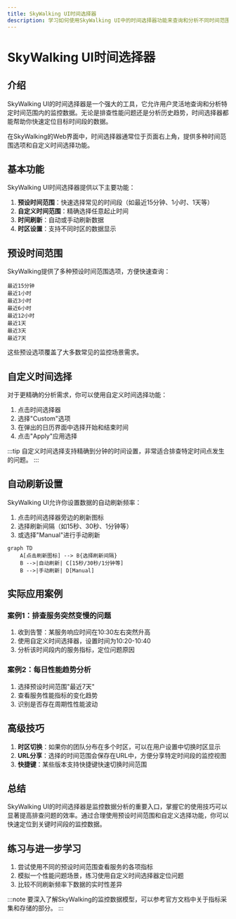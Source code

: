 ```yaml
---
title: SkyWalking UI时间选择器
description: 学习如何使用SkyWalking UI中的时间选择器功能来查询和分析不同时间范围内的监控数据。
---
```


# SkyWalking UI时间选择器

## 介绍

SkyWalking UI的时间选择器是一个强大的工具，它允许用户灵活地查询和分析特定时间范围内的监控数据。无论是排查性能问题还是分析历史趋势，时间选择器都能帮助你快速定位目标时间段的数据。

在SkyWalking的Web界面中，时间选择器通常位于页面右上角，提供多种时间范围选项和自定义时间选择功能。

## 基本功能

SkyWalking UI时间选择器提供以下主要功能：

1. **预设时间范围**：快速选择常见的时间段（如最近15分钟、1小时、1天等）
2. **自定义时间范围**：精确选择任意起止时间
3. **时间刷新**：自动或手动刷新数据
4. **时区设置**：支持不同时区的数据显示

## 预设时间范围

SkyWalking提供了多种预设时间范围选项，方便快速查询：

```
最近15分钟
最近1小时
最近3小时
最近6小时
最近12小时
最近1天
最近3天
最近7天
```

这些预设选项覆盖了大多数常见的监控场景需求。

## 自定义时间选择

对于更精确的分析需求，你可以使用自定义时间选择功能：

1. 点击时间选择器
2. 选择"Custom"选项
3. 在弹出的日历界面中选择开始和结束时间
4. 点击"Apply"应用选择

:::tip
自定义时间选择支持精确到分钟的时间设置，非常适合排查特定时间点发生的问题。
:::

## 自动刷新设置

SkyWalking UI允许你设置数据的自动刷新频率：

1. 点击时间选择器旁边的刷新图标
2. 选择刷新间隔（如15秒、30秒、1分钟等）
3. 或选择"Manual"进行手动刷新

```mermaid
graph TD
    A[点击刷新图标] --> B{选择刷新间隔}
    B -->|自动刷新| C[15秒/30秒/1分钟等]
    B -->|手动刷新| D[Manual]
```

## 实际应用案例

### 案例1：排查服务突然变慢的问题

1. 收到告警：某服务响应时间在10:30左右突然升高
2. 使用自定义时间选择器，设置时间为10:20-10:40
3. 分析该时间段内的服务指标，定位问题原因

### 案例2：每日性能趋势分析

1. 选择预设时间范围"最近7天"
2. 查看服务性能指标的变化趋势
3. 识别是否存在周期性性能波动

## 高级技巧

1. **时区切换**：如果你的团队分布在多个时区，可以在用户设置中切换时区显示
2. **URL分享**：选择的时间范围会保存在URL中，方便分享特定时间段的监控视图
3. **快捷键**：某些版本支持快捷键快速切换时间范围

## 总结

SkyWalking UI的时间选择器是监控数据分析的重要入口，掌握它的使用技巧可以显著提高排查问题的效率。通过合理使用预设时间范围和自定义选择功能，你可以快速定位到关键时间段的监控数据。

## 练习与进一步学习

1. 尝试使用不同的预设时间范围查看服务的各项指标
2. 模拟一个性能问题场景，练习使用自定义时间选择器定位问题
3. 比较不同刷新频率下数据的实时性差异

:::note
要深入了解SkyWalking的监控数据模型，可以参考官方文档中关于指标采集和存储的部分。
:::